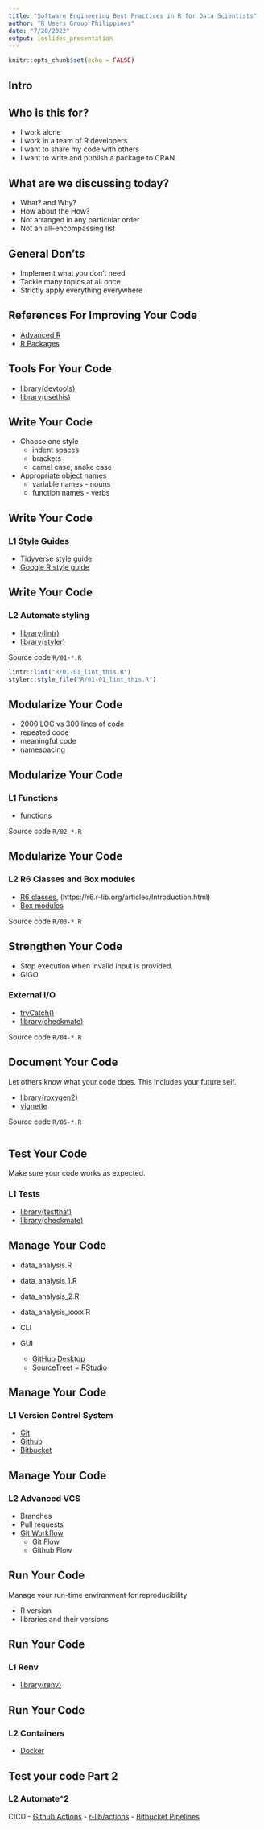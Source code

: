 ```yaml
---
title: "Software Engineering Best Practices in R for Data Scientists"
author: "R Users Group Philippines"
date: "7/20/2022"
output: ioslides_presentation
---
```


```r
knitr::opts_chunk$set(echo = FALSE)
```

## Intro

## Who is this for? 

- I work alone
- I work in a team of R developers
- I want to share my code with others
- I want to write and publish a package to CRAN

## What are we discussing today?

- What? and Why?
- How about the How?
- Not arranged in any particular order
- Not an all-encompassing list

## General Don't*s*
- Implement what you don't need
- Tackle many topics at all once
- Strictly apply everything everywhere

## References For Improving Your Code

- [Advanced R](https://adv-r.hadley.nz)
- [R Packages](https://r-pkgs.org)

## Tools For Your Code

- [library(devtools)](https://devtools.r-lib.org)
- [library(usethis)](https://usethis.r-lib.org/index.html)

## Write Your Code

- Choose one style
  - indent spaces
  - brackets
  - camel case, snake case
- Appropriate object names
  - variable names - nouns
  - function names - verbs

## Write Your Code 
### **L1** Style Guides

- [Tidyverse style guide](https://style.tidyverse.org)
- [Google R style guide](https://google.github.io/styleguide/Rguide.html)

## Write Your Code
### **L2** Automate styling

- [library(lintr)](https://lintr.r-lib.org)
- [library(styler)](https://styler.r-lib.org)

Source code `R/01-*.R`

```r
lintr::lint("R/01-01_lint_this.R")
styler::style_file("R/01-01_lint_this.R")
```

## Modularize Your Code

- 2000 LOC vs 300 lines of code
- repeated code
- meaningful code
- namespacing

## Modularize Your Code
### **L1** Functions

- [functions](https://adv-r.hadley.nz/functions.html)

Source code `R/02-*.R`

## Modularize Your Code
### **L2** R6 Classes and Box modules

- [R6 classes](https://adv-r.hadley.nz/r6.html), (https://r6.r-lib.org/articles/Introduction.html)
- [Box modules](https://klmr.me/box/)

Source code `R/03-*.R`

## Strengthen Your Code

- Stop execution when invalid input is provided.
- GIGO

### External I/O

- [tryCatch()](https://adv-r.hadley.nz/conditions.html)
- [library(checkmate)](https://mllg.github.io/checkmate)

Source code `R/04-*.R`

## Document Your Code

Let others know what your code does. This includes your future self. 

- [library(roxygen2)](https://roxygen2.r-lib.org)
- [vignette](https://r-pkgs.org/vignettes.html)

Source code `R/05-*.R`

```r

```

## Test Your Code

Make sure your code works as expected.

### **L1** Tests

- [library(testthat)](https://testthat.r-lib.org)
- [library(checkmate)](https://mllg.github.io/checkmate)

## Manage Your Code

- data_analysis.R
- data_analysis_1.R
- data_analysis_2.R
- data_analysis_xxxx.R

- CLI
- GUI
  - [GitHub Desktop](https://desktop.github.com/)
  - [SourceTreet](https://www.sourcetreeapp.com/)
  = [RStudio](https://support.rstudio.com/hc/en-us/articles/200532077-Version-Control-with-Git-and-SVN)

## Manage Your Code
### **L1** Version Control System
- [Git](https://git-scm.com/doc)
- [Github](https://github.com)
- [Bitbucket](https://bitbucket.org)

## Manage Your Code
### **L2** Advanced VCS
- Branches
- Pull requests
- [Git Workflow](https://www.gitkraken.com/learn/git/git-flow)
  - Git Flow
  - Github Flow

## Run Your Code

Manage your run-time environment for reproducibility

- R version
- libraries and their versions

## Run Your Code
### **L1** Renv

- [library(renv)](https://rstudio.github.io/renv/)

## Run Your Code
### **L2** Containers

- [Docker](https://www.docker.com/get-started/)

## Test your code Part 2
### **L2** Automate\^2

CICD
- [Github Actions](https://docs.github.com/en/actions)
  - [r-lib/actions](https://github.com/r-lib/actions)
  - [Bitbucket Pipelines](https://support.atlassian.com/bitbucket-cloud/docs/get-started-with-bitbucket-pipelines/)
